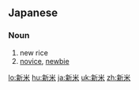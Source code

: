 ==Japanese==
{{ja-kanjitab|しん|まい|yomi=o}}

===Noun===
{{ja-noun|しんまい}}

# new rice
# [[novice]], [[newbie]]

[[lo:新米]]
[[hu:新米]]
[[ja:新米]]
[[uk:新米]]
[[zh:新米]]